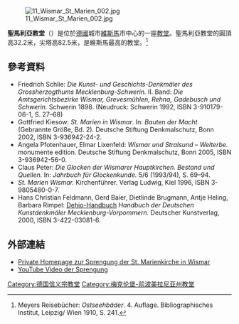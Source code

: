 {{expand language|de}}

{{coord|53|53|28|N|11|27|45.9|E|display=title}}
[[File:11_Wismar_St_Marien_002.jpg|thumb]]

'''聖馬利亞教堂'''（{{lang-de|''Marienkirche''}}）是位於[[德國|德國]]城市[[維斯馬|維斯馬]]市中心的一座[[教堂|教堂]]。聖馬利亞教堂的圓頂高32.2米，尖塔高82.5米，是維斯馬最高的教堂。<ref>Meyers Reisebücher: ''Ostseehbäder''. 4. Auflage. Bibliographisches Institut, Leipzig/ Wien 1910, S. 241.</ref>

== 參考資料 ==
<references />
* Friedrich Schlie: ''Die Kunst- und Geschichts-Denkmäler des Grossherzogthums Mecklenburg-Schwerin.'' II. Band: ''Die Amtsgerichtsbezirke Wismar, Grevesmühlen, Rehna, Gadebusch und Schwerin.'' Schwerin 1898. (Neudruck: Schwerin 1992, ISBN 3-910179-06-1, S. 27–68)
* Gottfried Kiesow: ''St. Marien in Wismar''. In: ''Bauten der Macht.'' (Gebrannte Größe, Bd. 2). Deutsche Stiftung Denkmalschutz, Bonn 2002, ISBN 3-936942-24-2.
* Angela Pfotenhauer, Elmar Lixenfeld: ''Wismar und Stralsund – Welterbe.'' monumente edition. Deutsche Stiftung Denkmalschutz, Bonn 2005, ISBN 3-936942-56-0.
* Claus Peter: ''Die Glocken der Wismarer Hauptkirchen. Bestand und Quellen.'' In: ''Jahrbuch für Glockenkunde.'' 5/6 (1993/94), S. 69–94.
* ''St. Marien Wismar.'' Kirchenführer. Verlag Ludwig, Kiel 1996, ISBN 3-9805480-0-7.
* Hans Christian Feldmann, Gerd Baier, Dietlinde Brugmann, Antje Heling, Barbara Rimpel: [[Dehio-Handbuch|Dehio-Handbuch]] ''Handbuch der Deutschen Kunstdenkmäler Mecklenburg-Vorpommern.'' Deutscher Kunstverlag, 2000, ISBN 3-422-03081-6.

== 外部連結 ==
{{Commonscat|Marienkirche (Wismar)}}
* [https://web.archive.org/web/20130624031125/http://www.wismar-marien.de/ Private Homepage zur Sprengung der St. Marienkirche in Wismar]
* [http://www.youtube.com/watch?v=idAzt3Po7Wo&feature=related YouTube Video der Sprengung] {{Wayback|url=http://www.youtube.com/watch?v=idAzt3Po7Wo&feature=related |date=20160419000700 }}

{{DEFAULTSORT:Marienkirche}}
{{Normdaten}}
[[Category:德国信义宗教堂|Category:德国信义宗教堂]]
[[Category:梅克伦堡-前波美拉尼亚州教堂|Category:梅克伦堡-前波美拉尼亚州教堂]]